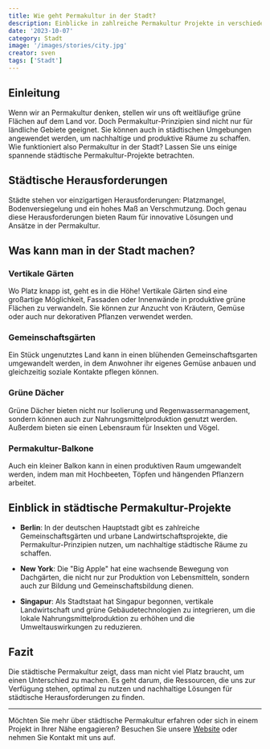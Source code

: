 ```yaml
---
title: Wie geht Permakultur in der Stadt?
description: Einblicke in zahlreiche Permakultur Projekte in verschiedenen Städten, was kann man überhaupt machen?
date: '2023-10-07'
category: Stadt
image: '/images/stories/city.jpg'
creator: sven
tags: ['Stadt']
---
```


## Einleitung

Wenn wir an Permakultur denken, stellen wir uns oft weitläufige grüne Flächen auf dem Land vor. Doch Permakultur-Prinzipien sind nicht nur für ländliche Gebiete geeignet. Sie können auch in städtischen Umgebungen angewendet werden, um nachhaltige und produktive Räume zu schaffen. Wie funktioniert also Permakultur in der Stadt? Lassen Sie uns einige spannende städtische Permakultur-Projekte betrachten.

## Städtische Herausforderungen

Städte stehen vor einzigartigen Herausforderungen: Platzmangel, Bodenversiegelung und ein hohes Maß an Verschmutzung. Doch genau diese Herausforderungen bieten Raum für innovative Lösungen und Ansätze in der Permakultur.

## Was kann man in der Stadt machen?

### Vertikale Gärten

Wo Platz knapp ist, geht es in die Höhe! Vertikale Gärten sind eine großartige Möglichkeit, Fassaden oder Innenwände in produktive grüne Flächen zu verwandeln. Sie können zur Anzucht von Kräutern, Gemüse oder auch nur dekorativen Pflanzen verwendet werden.

### Gemeinschaftsgärten

Ein Stück ungenutztes Land kann in einen blühenden Gemeinschaftsgarten umgewandelt werden, in dem Anwohner ihr eigenes Gemüse anbauen und gleichzeitig soziale Kontakte pflegen können.

### Grüne Dächer

Grüne Dächer bieten nicht nur Isolierung und Regenwassermanagement, sondern können auch zur Nahrungsmittelproduktion genutzt werden. Außerdem bieten sie einen Lebensraum für Insekten und Vögel.

### Permakultur-Balkone

Auch ein kleiner Balkon kann in einen produktiven Raum umgewandelt werden, indem man mit Hochbeeten, Töpfen und hängenden Pflanzern arbeitet.

## Einblick in städtische Permakultur-Projekte

- **Berlin**: In der deutschen Hauptstadt gibt es zahlreiche Gemeinschaftsgärten und urbane Landwirtschaftsprojekte, die Permakultur-Prinzipien nutzen, um nachhaltige städtische Räume zu schaffen.
- **New York**: Die "Big Apple" hat eine wachsende Bewegung von Dachgärten, die nicht nur zur Produktion von Lebensmitteln, sondern auch zur Bildung und Gemeinschaftsbildung dienen.

- **Singapur**: Als Stadtstaat hat Singapur begonnen, vertikale Landwirtschaft und grüne Gebäudetechnologien zu integrieren, um die lokale Nahrungsmittelproduktion zu erhöhen und die Umweltauswirkungen zu reduzieren.

## Fazit

Die städtische Permakultur zeigt, dass man nicht viel Platz braucht, um einen Unterschied zu machen. Es geht darum, die Ressourcen, die uns zur Verfügung stehen, optimal zu nutzen und nachhaltige Lösungen für städtische Herausforderungen zu finden.

---

Möchten Sie mehr über städtische Permakultur erfahren oder sich in einem Projekt in Ihrer Nähe engagieren? Besuchen Sie unsere [Website](#) oder nehmen Sie Kontakt mit uns auf.
